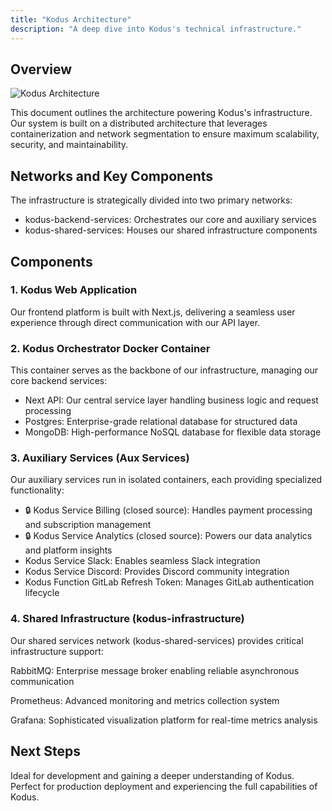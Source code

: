 ```yaml
---
title: "Kodus Architecture"
description: "A deep dive into Kodus's technical infrastructure."
---
```


## Overview

<img src="/images/kodus-architecture.png" alt="Kodus Architecture" />

This document outlines the architecture powering Kodus's infrastructure. Our system is built on a distributed architecture that leverages containerization and network segmentation to ensure maximum scalability, security, and maintainability.

## Networks and Key Components

The infrastructure is strategically divided into two primary networks:

- kodus-backend-services: Orchestrates our core and auxiliary services
- kodus-shared-services: Houses our shared infrastructure components

## Components

### 1. Kodus Web Application

Our frontend platform is built with Next.js, delivering a seamless user experience through direct communication with our API layer.

### 2. Kodus Orchestrator Docker Container

This container serves as the backbone of our infrastructure, managing our core backend services:

- Next API: Our central service layer handling business logic and request processing
- Postgres: Enterprise-grade relational database for structured data
- MongoDB: High-performance NoSQL database for flexible data storage

### 3. Auxiliary Services (Aux Services)

Our auxiliary services run in isolated containers, each providing specialized functionality:

- 🔒 Kodus Service Billing (closed source): Handles payment processing and subscription management
- 🔒 Kodus Service Analytics (closed source): Powers our data analytics and platform insights
- Kodus Service Slack: Enables seamless Slack integration
- Kodus Service Discord: Provides Discord community integration
- Kodus Function GitLab Refresh Token: Manages GitLab authentication lifecycle

### 4. Shared Infrastructure (kodus-infrastructure)

Our shared services network (kodus-shared-services) provides critical infrastructure support:

RabbitMQ: Enterprise message broker enabling reliable asynchronous communication

Prometheus: Advanced monitoring and metrics collection system

Grafana: Sophisticated visualization platform for real-time metrics analysis

## Next Steps
<CardGroup cols={2}>
  <Card title="Run Kodus Locally" icon="laptop" href="/how_to_deploy/en/local_quickstart/orchestrator">
    Ideal for development and gaining a deeper understanding of Kodus.
  </Card>
  <Card title="Deploy Kodus to Production" icon="rocket" href="/how_to_deploy/en/deploy_kodus/generic_vm">
    Perfect for production deployment and experiencing the full capabilities of Kodus.
  </Card>
</CardGroup>

